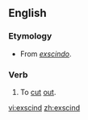 ==English==

===Etymology===
*From {{L.}} ''[[exscindo]]''.

===Verb===
{{en-verb|exscinds|exscinding|exscinded}}

# {{medicine|surgery}} To [[cut]] [[out]].

[[vi:exscind]]
[[zh:exscind]]